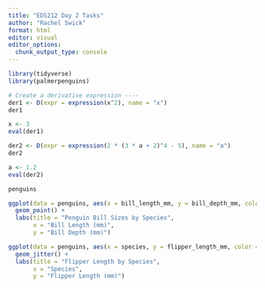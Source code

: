 ```yaml
---
title: "EDS212 Day 2 Tasks"
author: "Rachel Swick"
format: html
editor: visual
editor_options: 
  chunk_output_type: console
---
```


```r
library(tidyverse)
library(palmerpenguins)
```

```r
# Create a derivative expression ----
der1 <- D(expr = expression(x^2), name = "x")
der1

x <- 3
eval(der1)

der2 <- D(expr = expression(2 * (3 * a + 2)^4 - 5), name = "a")
der2

a <- 1.2
eval(der2)

```


```r
penguins

ggplot(data = penguins, aes(x = bill_length_mm, y = bill_depth_mm, color = species)) +
  geom_point() +
  labs(title = "Penguin Bill Sizes by Species",
       x = "Bill Length (mm)",
       y = "Bill Depth (mm)")
```

```r
ggplot(data = penguins, aes(x = species, y = flipper_length_mm, color = species)) +
  geom_jitter() +
  labs(title = "Flipper Length by Species",
       x = "Species",
       y = "Flipper Length (mm)")
```
